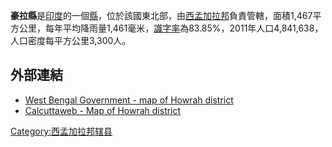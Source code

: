 '''豪拉縣'''是[[印度|印度]]的一個[[縣|縣]]，位於該國東北部，由[[西孟加拉邦|西孟加拉邦]]負責管轄，面積1,467平方公里，每年平均降雨量1,461毫米，[[識字率|識字率]]為83.85%，2011年人口4,841,638，人口密度每平方公里3,300人。

==外部連結==
* [http://www.wbgov.com/E-gov/English/MapOfState/Districtmaps/Haora.htm# West Bengal Government - map of Howrah district]{{Wayback|url=http://www.wbgov.com/E-gov/English/MapOfState/Districtmaps/Haora.htm |date=20120402063424 }}
* [https://web.archive.org/web/20160303182807/http://www.calcuttaweb.com/maps/howrah.htm Calcuttaweb - Map of Howrah district]

{{Authority control}}
{{西孟加拉邦行政区划小作品}}
[[Category:西孟加拉邦辖县|Category:西孟加拉邦辖县]]